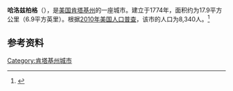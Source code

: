 {{Infobox City 
|chinese_name = 哈洛兹柏格
|official_name = Harrodsburg
|image_flag = 
|image_seal = 
|image_skyline = 
|image_map = KYMap-doton-Harrodsburg.PNG
|map_caption =
|subdivision_type = [[國家|國家]]
|subdivision_name = {{USA}}
|leader_title = 
|leader_name = 
|subdivision_type1 = [[美國行政區劃|州]]
|subdivision_name1 = [[肯塔基州|肯塔基州]]
|subdivision_type2 = [[肯塔基州行政区划|县]]
|subdivision_name2 = Mercer
|found_title            = 正式立市
|found_date             = 1774年
|area_total = 17.9
|area_land = 
|area_water = 
|population_as_of = 2010
|population_total = 8,340
|population_density = 
|timezone = 
|utc_offset = 
|timezone_DST = 
|utc_offset_DST = 
}}

'''哈洛兹柏格'''（{{lang-en|'''Harrodsburg'''}}），是[[美国|美国]][[肯塔基州|肯塔基州]]的一座城市。建立于1774年，面积约为17.9平方公里（6.9平方英里）。根据[[2010年美国人口普查|2010年美国人口普查]]，该市的人口为8,340人。<ref name=census>{{cite web |url = http://www.census.gov/prod/www/abs/decennial/ |title = Census of Population and Housing |publisher = U.S. Census Bureau |accessdate = November 18, 2011 |archive-url = https://web.archive.org/web/20060208103743/http://www.census.gov/prod/www/abs/decennial/ |archive-date = 2006-02-08 |dead-url = yes }}</ref>

== 参考资料 ==
{{reflist}}

[[Category:肯塔基州城市|Category:肯塔基州城市]]


{{Kentucky-stub}}